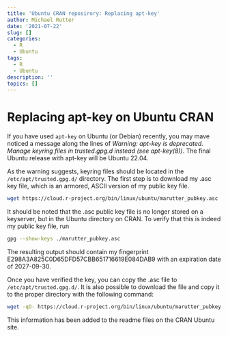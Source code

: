 ```yaml
---
title: 'Ubuntu CRAN reposirory: Replacing apt-key'
author: Michael Rutter
date: '2021-07-22'
slug: []
categories:
  - R
  - Ubuntu
tags:
  - R
  - Ubuntu
description: ''
topics: []
---
```


# Replacing apt-key on Ubuntu CRAN

If you have used `apt-key` on Ubuntu (or Debian) recently, you may mave noticed a message along the lines of *Warning: apt-key is deprecated. Manage keyring files in trusted.gpg.d instead (see apt-key(8))*.  The final Ubuntu release with apt-key will be Ubuntu 22.04.

As the warning suggests, keyring files should be located in the `/etc/apt/trusted.gpg.d/` directory.  The first step is to download my .asc key file, which is an armored, ASCII version of my public key file.

```bash
wget https://cloud.r-project.org/bin/linux/ubuntu/marutter_pubkey.asc
```

It should be noted that the .asc public key file is no longer stored on a keyserver, but in the Ubuntu directory on CRAN.  To verify that this is indeed my public key file, run

```bash
gpg --show-keys ./marutter_pubkey.asc   
```

The resulting output should contain my fingerprint E298A3A825C0D65DFD57CBB651716619E084DAB9 with an expiration date of 2027-09-30.

Once you have verified the key, you can copy the .asc file to `/etc/apt/trusted.gpg.d/`.  It is also possible to download the file and copy it to the proper directory with the following command:

```bash
wget -qO- https://cloud.r-project.org/bin/linux/ubuntu/marutter_pubkey.asc | sudo tee -a /etc/apt/trusted.gpg.d/cran_ubuntu_key.asc
```

This information has been added to the readme files on the CRAN Ubuntu site.
